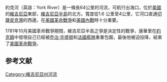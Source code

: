 {{Geobox | River
<!-- *** Name section *** --> 
| name = 约克河<br>York
| category = River
| category_hide = yes
<!-- *** Image *** --->
| image = Flickr - …trialsanderrors - Yorktown harbor, Virginia, 1903.jpg
| image_size = 300px
| image_caption = 弗吉尼亚州[[約克鎮|約克鎮]]附近的约克河，摄于1903年
<!-- *** Etymology *** --->
| etymology  = [[约克|约克]]
<!-- *** Country etc. *** -->
| country = {{flag|United States}}
| state = {{flag|Virginia}}
| district = 
<!-- *** Family *** -->
| parent = 
| tributary_left = 
| tributary_right = 
<!-- *** Source *** -->
| source = 
| source_location =
| source_region = 
| source_state = Virginia
| source_elevation_imperial = 
| source_elevation_note    = 
| source_length_imperial = 
| source_lat_d                = 
| source_lat_m                = 
| source_lat_s                =
| source_lat_NS               = 
| source_long_d               = 
| source_long_m               = 
| source_long_s               = 
| source_long_EW              = 
| source_coordinates_note     = <ref name="GNIS">{{GNIS|578786|York River}}</ref>
<!-- *** Mouth *** -->
| mouth = 
| mouth_location = [[切萨皮克湾|切萨皮克湾]]
| mouth_district = 
| mouth_region = 
| mouth_state = 弗吉尼亚州
| mouth_country = 
| mouth_note = 
| mouth_lat_d                 = 
| mouth_lat_m                 = 
| mouth_lat_s                 = 
| mouth_lat_NS                = 
| mouth_long_d                = 
| mouth_long_m                = 
| mouth_long_s                = 
| mouth_long_EW               = 
| mouth_coordinates_note      = 
| mouth_elevation_imperial    = 
| mouth_elevation_note        = 
<!-- *** Geography *** -->
| length_imperial             = 34
| watershed_imperial          = 
| discharge_location          = [[Hanover,_Virginia|Hanover, Virginia]]
| discharge_round             = 0
| discharge_imperial          = 1085
| discharge_note              = <ref>[http://waterdata.usgs.gov/va/nwis/uv/?site_no=01673000 USGS data], accessed 2010-10-29</ref>
| discharge_min_imperial      = 
| discharge_max_imperial      = 
| discharge1_location         =      
| discharge1_imperial         = 
| discharge1_note             = 
<!-- *** Map section *** -->
| map                         = Yorkrivermap.png
| map_size                    = 300px
| map_caption                 = 约克河水系图
<!-- *** Websites *** -->
| commons = 
}}
約克河（英語：York River）是一條長64公里的河流，可航行出海口，位於[[美國|美國]]的[[維吉尼亞|維吉尼亞]]東部，[[維吉尼亞半島|維吉尼亞半島]]的北方。寬度從1.6 公里至4公里，它河口直通[[切薩皮克灣|切薩皮克灣]]的西邊。在[[美國革命戰爭|美國革命戰爭]]和[[美國內戰|美國內戰]]時十分重要。

1781年10月美國革命戰爭期間，維吉尼亞半島之爭是決定性的戰爭，康華里在[[約克鎮|約克鎮]]中發現自己已經被[[乔治·华盛顿|乔治·华盛顿]]和[[法國|法國]][[艦隊|艦隊]]重重包圍，最後他被迫投降，結束了[[美國革命戰爭|美國革命戰爭]]。
==参考文献==
{{reflist}}
{{DEFAULTSORT:York River}}
[[Category:維吉尼亞州河流|Category:維吉尼亞州河流]]